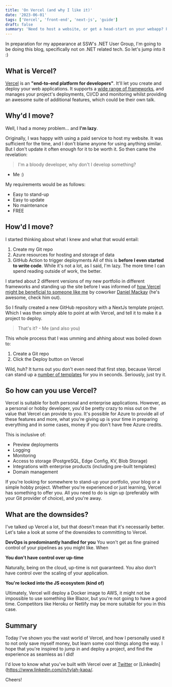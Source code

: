 ```yaml
---
title: 'On Vercel (and why I like it)'
date: '2023-06-01'
tags: ['Vercel', 'front-end', 'next-js', 'guide']
draft: false
summary: 'Need to host a website, or get a head-start on your webapp? Find out how Vercel will help you!'
---
```


In preparation for my appearance at SSW's .NET User Group, I'm going to be doing this blog, specifically not on .NET related tech. So let's jump into it :)

## What is Vercel?
[Vercel](https://vercel.com/) is an **"end-to-end platform for developers"**. It'll let you create and deploy your web applications. It supports a [wide range of frameworks](https://vercel.com/docs/frameworks), and manages your project's deployments, CI/CD and monitoring whilst providing an awesome suite of additional features, which could be their own talk.

## Why'd I move?
Well, I had a money problem... and **I'm lazy**.

Originally, I was happy with using a paid service to host my website. It was sufficient for the time, and I don't blame anyone for using anything similar. But I don't update it often enough for it to be worth it. So then came the revelation:

> I'm a bloody developer, why don't I develop something?
- Me :)


My requirements would be as follows:

- Easy to stand-up
- Easy to update
- No maintenance
- FREE

## How'd I move?
I started thinking about what I knew and what that would entail:

1. Create my Git repo
2. Azure resources for hosting and storage of data
3. GitHub Action to trigger deployments
All of this is **before I even started to write code**. While it's not a lot, as I said, I'm lazy. The more time I can spend reading outside of work, the better.

I started about 2 different versions of my new portfolio in different frameworks and standing up the site before I was informed of [how Vercel might be beneficial to someone like me](https://www.dandoescode.com/blog/migrating-from-gatsby-to-nextjs) by coworker [Daniel Mackay](https://ssw.com.au/people/daniel-mackay) (he's awesome, check him out).

So I finally created a new GitHub repository with a NextJs template project. Which I was then simply able to point at with Vercel, and tell it to make it a project to deploy.

> That's it? - Me (and also you)


This whole process that I was umming and ahhing about was boiled down to:

1. Create a Git repo
2. Click the Deploy button on Vercel

Wild, huh? It turns out you don't even need that first step, because Vercel can stand up a [number of templates](https://vercel.com/templates) for you in seconds. Seriously, just try it.

## So how can you use Vercel?
Vercel is suitable for both personal and enterprise applications. However, as a personal or hobby developer, you'd be pretty crazy to miss out on the value that Vercel can provide to you. It's possible for Azure to provide all of these features and more, what you're giving up is your time in preparing everything and in some cases, money if you don't have free Azure credits.

This is inclusive of:

- Preview deployments
- Logging
- Monitoring
- Access to storage (PostgreSQL, Edge Config, KV, Blob Storage)
- Integrations with enterprise products (including pre-built templates)
- Domain management

If you're looking for somewhere to stand-up your portfolio, your blog or a simple hobby project. Whether you're experienced or just learning, Vercel has something to offer you. All you need to do is sign up (preferably with your Git provider of choice), and you're away.

## What are the downsides?
I've talked up Vercel a lot, but that doesn't mean that it's necessarily better. Let's take a look at some of the downsides to committing to Vercel.

**DevOps is predominantly handled for you**
You won't get as fine grained control of your pipelines as you might like. When

**You don't have control over up-time**

Naturally, being on the cloud, up-time is not guaranteed. You also don't have control over the scaling of your application.

**You're locked into the JS ecosystem (kind of)**

Ultimately, Vercel will deploy a Docker image to AWS, it might not be impossible to use something like Blazor, but you're not going to have a good time. Competitors like Heroku or Netlify may be more suitable for you in this case.

## Summary
Today I've shown you the vast world of Vercel, and how I personally used it to not only save myself money, but learn some cool things along the way. I hope that you're inspired to jump in and deploy a project, and find the experience as seamless as I did!

I'd love to know what you've built with Vercel over at [Twitter](https://twitter.com/JadeKapa) or [LinkedIn](https://www.linkedin.com/in/tylah-kapa/.

Cheers!